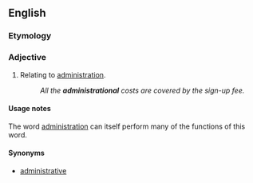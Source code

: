 ==English==

===Etymology===
{{suffix|administration|al|lang=en}}

===Adjective===
{{en-adj|-}}

# {{context|nonstandard|lang=en}} Relating to [[administration]].
#: ''All the '''administrational''' costs are covered by the sign-up fee.''

====Usage notes====
The word [[administration]] can itself perform many of the functions of this word.

====Synonyms====
* [[administrative]]